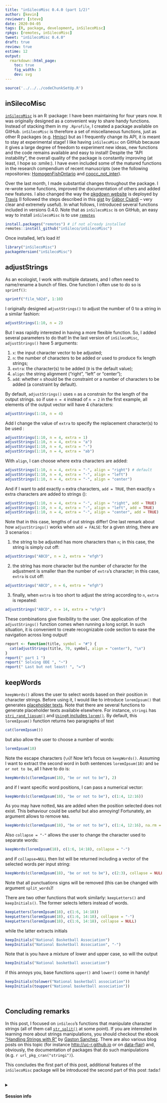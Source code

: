 ```yaml
---
title: "inSilecoMisc 0.4.0 (part 1/2)"
author: [kevin]
reviewer: [steve]
date: 2020-04-05
tags: [R, package, development, inSilecoMisc]
rpkgs: [remotes, inSilecoMisc]
tweet: "inSilecoMisc 0.4.0"
draft: true
review: true
estime: 12
output:
  rmarkdown::html_page:
    toc: true
    fig_width: 3
    dev: svg
---
```




```r
source('../../../codeChunkSetUp.R')
```


## inSilecoMisc

[`inSilecoMisc`](https://github.com/inSileco/inSilecoMisc) is an R :package: I
have been maintaining for four years now. It was originally designed as a
convenient way to share handy functions. Instead of stacking them in my
`.Rprofile`, I created a package available on GitHub. `inSilecoMisc` is
therefore a set of miscellaneous functions, just as other R packages (e.g.
[Hmisc](https://github.com/harrelfe/Hmisc)) but as I frequently change its API,
it is meant to stay at experimental stage! I like having `inSilecoMisc` on
GitHub because it gives a large degree of freedom to experiment new ideas, new
functions and the code remains available and easy to install! Despite the "API
instability", the overall quality of the package is constantly improving (at
least, I hope so :smile:). I have even included some of the matured functions in
the research compendium of recent manuscripts (see the following <i class="fa
fa-github" aria-hidden="true"></i> repositories:
[HomogenFishOntario](https://github.com/McCannLab/HomogenFishOntario) and
[coocc_not_inter](https://github.com/TheoreticalEcosystemEcology/coocc_not_inter)).

Over the last month, I made substantial changes throughout the package. I
re-wrote some functions, improved the documentation of others and added new
features. I also changed the way the [pkgdown
website](https://insileco.github.io/inSilecoMisc/) is deployed by
[Travis](https://travis-ci.org/github/inSileco/inSilecoMisc) (I followed the
steps described in this
[gist](https://gist.github.com/gaborcsardi/68960fb01bec74d89611bb9c2b0b7e5a) by
[Gábor Csárdi](https://github.com/gaborcsardi) -- very clear and extremely
useful). In what follows, I introduced several functions included in
versions 0.4.0. Note that as `inSilecoMisc` is on GitHub, an easy way
to install `inSilecoMisc` is to use
[`remotes`](https://cran.r-project.org/web/packages/remotes/index.html)


```R
install.packages("remotes") # if not already installed
remotes::install_github("inSileco/inSilecoMisc")
```

Once installed, let's load it!

```R
library("inSilecoMisc")
packageVersion("inSilecoMisc")
```


## adjustStrings

As an ecologist, I work with multiple datasets, and I often need to name/rename
a bunch of files. One function I often use to do so is `sprintf()`:

```R
sprintf("file_%02d", 1:10)
```

I originally designed `adjustStrings()` to adjust the number of 0 to a string in
a similar fashion:

```R
adjustStrings(1:10, n = 2)
```

But I was rapidly interested in having a more flexible function. So, I added several parameters to do that! 
In the last version of `inSilecoMisc`, `adjustStrings()` have 5 arguments:

1. `x`: the input character vector to be adjusted;
2. `n`: the number of characters to be added or used to produce fix length strings;
3. `extra`: the character(s) to be added (`0` is the default value);
4. `align`: the string alignment ("right", "left" or "center");
5. `add`: whether `n` should be the constraint or a number of characters to be added (a constraint by default).


By default, `adjustStrings()` uses `n` as a constrain for the length of the output strings. so if use `n = 4` instead of `n = 2` in the first example, all
elements of the output vector will have 4 characters:

```R
adjustStrings(1:10, n = 4)
```

Add I change the value of `extra` to specify the replacement character(s) to be used :

```R
adjustStrings(1:10, n = 4, extra = 1)
adjustStrings(1:10, n = 4, extra = "a")
adjustStrings(1:10, n = 4, extra = "-")
adjustStrings(1:10, n = 4, extra = "ab")
```

With `align`, I can choose where extra characters are added:


```R
adjustStrings(1:10, n = 4, extra = "-", align = "right") # default
adjustStrings(1:10, n = 4, extra = "-", align = "left")
adjustStrings(1:10, n = 4, extra = "-", align = "center")
```

And if I want to add exactly `n` extra characters, `add = TRUE`, then exactly `n` extra characters are added to strings ():

```R
adjustStrings(1:10, n = 4, extra = "-", align = "right", add = TRUE)
adjustStrings(1:10, n = 4, extra = "-", align = "left", add = TRUE)
adjustStrings(1:10, n = 4, extra = "-", align = "center", add = TRUE)
```

Note that in this case, lengths of out strings differ!
One last remark about how `adjustStrings()` works when `add = FALSE`: for a given string, there are 3 scenarios :

1. the string to be adjusted has more characters than `n`; in this case, the string is simply cut off:

```R
adjustStrings("ABCD", n = 2, extra = "efgh")
```

2. the string has more character but the number of character for the adjustment is smaller than the number of `extra`'s character; in this case, `extra` is cut off:

```R
adjustStrings("ABCD", n = 6, extra = "efgh")
```

3. finally, when `extra` is too short to adjust the string according to `n`, `extra` is repeated:

 ```R
 adjustStrings("ABCD", n = 14, extra = "efgh")
 ```


These combinations give flexibility to the user. One application of the
`adjustStrings()` function comes when running a long script. In such situation,
it is convenient to create recognizable code section to ease the navigation
across long output!

```R
report <- function(title, symbol = "#") {
  cat(adjustStrings(title, 70, symbol, align = "center"), "\n")
}
report(" part 1 ")
report(" Solving ODE ", "~")
report(" Last but not least! ", "=")
```


## keepWords

`keepWords()` allows the user to select words based on their position in
character strings. Before using it, I would like to introduce `loremIpsum()`
that generates [placeholder texts](https://en.wikipedia.org/wiki/Lorem_ipsum).
Note that there are several functions to generate placeholder texts available
elsewhere. For instance, `stringi` has
[`stri_rand_lipsum()`](https://jangorecki.gitlab.io/data.cube/library/stringi/html/stri_rand_lipsum.html)
and [`UsingR` includes
`lorem()`](https://www.rdocumentation.org/packages/UsingR/versions/2.0-6/topics/lorem).
By default, this `loremIpsum()` function returns two paragraphs of text

```R
cat(loremIpsum())
```
but also allow the user to choose a number of words:

```R
loremIpsum(18)
```

Note the escape characters (`\n`)! Now let's focus on `keepWords()`. Assuming I
want to extract the second word in both sentences `loremIpsum(18)` and `be or not to be`, all I have to do is:


```R
keepWords(c(loremIpsum(18), "be or not to be"), 2)
```

and if I want specific word positions, I can pass a numerical vector:

```R
keepWords(c(loremIpsum(18), "be or not to be"), c(1:4, 12:16))
```

As you may have notted, `NA`s are added when the position selected does not
exist. This behaviour could be useful but also annoying! Fortunately, an
argument allows to remove `NA`s.


```R
keepWords(c(loremIpsum(18), "be or not to be"), c(1:4, 12:16), na.rm = TRUE)
```

Also `collapse = "-"` allows the user to change the character used to separate words:


```R
keepWords(loremIpsum(18), c(1:6, 14:18), collapse = "-")
```

and if `collapse=NULL` then list will be returned including a vector of the selected words per input string:

```R
keepWords(c(loremIpsum(18), "be or not to be"), c(2:3), collapse = NULL)
```

Note that all punctuations signs will be removed (this can be changed with argument `split_words `)!


There are two other functions that work similarly: `keepLetters()` and `keepInitials()`. The former selects letters instead of words.


```R
keepLetters(loremIpsum(18), c(1:6, 14:18))
keepLetters(loremIpsum(18), c(1:6, 14:18), collapse = "-")
keepLetters(loremIpsum(18), c(1:6, 14:18), collapse = NULL)
```

while the latter extracts initials

```R
keepInitials("National Basketball Association")
keepInitials("National Basketball Association", "-")
```

Note that is you have a mixture of lower and upper case, so will the output

```R
keepInitials("National basketball association")
```

if this annoys you, base functions `upper()` and `lower()` come in handy!

```R
keepInitials(tolower("National basketball association"))
keepInitials(toupper("National basketball association"))
```


<br>


## Concluding remarks

In this post, I focused on `inSileco`'s functions that manipulate character
strings (all of them call
[`str_split()`](https://stat.ethz.ch/R-manual/R-devel/library/base/html/strsplit.html)
at some point). If you are interested in learning more about strings
manipulations, you should checkout the ebook ["Handling Strings with
R"](https://www.gastonsanchez.com/r4strings/) by [Gaston
Sanchez](https://www.gastonsanchez.com/). There are also various blog posts on
this topic (for instance
[http://uc-r.github.io](http://uc-r.github.io/string_manipulation_baseR/) or on
[data-flair](https://data-flair.training/blogs/r-string-manipulation/)) and,
obviously, the documentation of packages that do such manipulations (e.g. `r
url_pkg_cran("stringi")`).

This concludes the first part of this post, additional features of the
`inSilecoMisc` package will be introduced the second part of this post :tada:!


<br>
<details>
<summary>
  <h4>
    <i class="fa fa-cogs" aria-hidden="true"></i> Session info
    <i class="fa fa-chevron-down" aria-hidden="true"></i>
  </h4>
</summary>

```R
sessionInfo()
```
</details>
<br>
